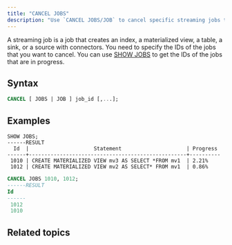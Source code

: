 ```yaml
---
title: "CANCEL JOBS"
description: "Use `CANCEL JOBS/JOB` to cancel specific streaming jobs that are in progress."
---
```

A streaming job is a job that creates an index, a materialized view, a table, a sink, or a source with connectors. You need to specify the IDs of the jobs that you want to cancel. You can use [SHOW JOBS](/docs/current/sql-show-jobs/) to get the IDs of the jobs that are in progress.

## Syntax

```sql
CANCEL [ JOBS | JOB ] job_id [,...];
```

## Examples

```sqlShow all jobs
SHOW JOBS;
------RESULT
  Id  |                     Statement                     | Progress
------+---------------------------------------------------+----------
 1010 | CREATE MATERIALIZED VIEW mv3 AS SELECT *FROM mv1  | 2.21%
 1012 | CREATE MATERIALIZED VIEW mv2 AS SELECT* FROM mv1  | 0.86%
```

```sql Cancel jobs
CANCEL JOBS 1010, 1012;
------RESULT
Id
------
 1012
 1010

```

## Related topics

<CardGroup>
  <Card
    title="SHOW JOBS"
    icon="list"
    href="/docs/current/sql-show-jobs/"
    horizontal
    iconType="solid"
  />
  <Card
    title="Monitor statement progress"
    icon="chart-line"
    href="/docs/current/monitor-statement-progress/"
    horizontal
    iconType="solid"
  />
</CardGroup>
